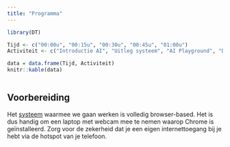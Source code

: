 ```yaml
---
title: "Programma"
---
```


```r
library(DT)

Tijd <- c("00:00u", "00:15u", "00:30u", "00:45u", "01:00u")
Activiteit <- c("Introductie AI", "Uitleg systeem", "AI Playground", "Discussie", "Einde")

data = data.frame(Tijd, Activiteit)
knitr::kable(data)
  
```

## Voorbereiding

Het <a href="https://teachablemachine.withgoogle.com/">systeem</a> waarmee we gaan werken is volledig browser-based. Het is dus handig om een laptop met webcam mee te nemen waarop Chrome is geïnstalleerd. Zorg voor de zekerheid dat je een eigen internettoegang bij je hebt via de hotspot van je telefoon.